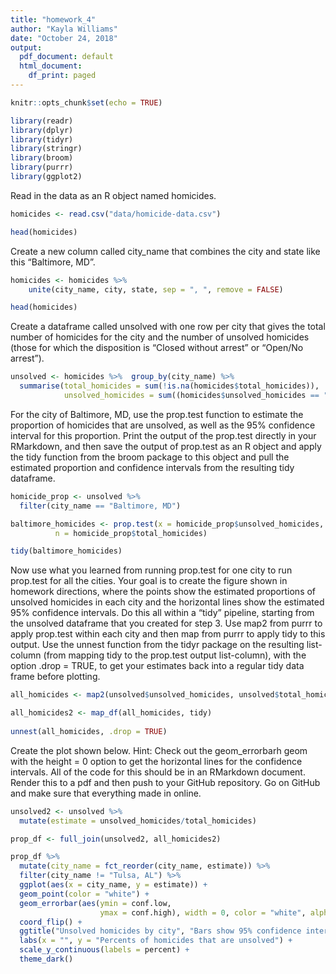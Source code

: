 ```yaml
---
title: "homework_4"
author: "Kayla Williams"
date: "October 24, 2018"
output:
  pdf_document: default
  html_document:
    df_print: paged
---
```


```r
knitr::opts_chunk$set(echo = TRUE)
```

```r
library(readr)
library(dplyr)
library(tidyr)
library(stringr)
library(broom)
library(purrr)
library(ggplot2)
```

Read in the data as an R object named homicides.
```r
homicides <- read.csv("data/homicide-data.csv")

head(homicides)
```


Create a new column called city_name that combines the city and state like this “Baltimore, MD”.

```r
homicides <- homicides %>%
    unite(city_name, city, state, sep = ", ", remove = FALSE)

head(homicides)
```


Create a dataframe called unsolved with one row per city that gives the total number of homicides for the city and the number of unsolved homicides (those for which the disposition is “Closed without arrest” or “Open/No arrest”).

```r
unsolved <- homicides %>%  group_by(city_name) %>% 
  summarise(total_homicides = sum(!is.na(homicides$total_homicides)),
            unsolved_homicides = sum((homicides$unsolved_homicides == "TRUE")))

```


For the city of Baltimore, MD, use the prop.test function to estimate the proportion of homicides that are unsolved, as well as the 95% confidence interval for this proportion. Print the output of the prop.test directly in your RMarkdown, and then save the output of prop.test as an R object and apply the tidy function from the broom package to this object and pull the estimated proportion and confidence intervals from the resulting tidy dataframe.

```r
homicide_prop <- unsolved %>% 
  filter(city_name == "Baltimore, MD")

baltimore_homicides <- prop.test(x = homicide_prop$unsolved_homicides, 
          n = homicide_prop$total_homicides)

tidy(baltimore_homicides)
```


Now use what you learned from running prop.test for one city to run prop.test for all the cities. Your goal is to create the figure shown in homework directions, where the points show the estimated proportions of unsolved homicides in each city and the horizontal lines show the estimated 95% confidence intervals. Do this all within a “tidy” pipeline, starting from the unsolved dataframe that you created for step 3. Use map2 from purrr to apply prop.test within each city and then map from purrr to apply tidy to this output. Use the unnest function from the tidyr package on the resulting list-column (from mapping tidy to the prop.test output list-column), with the option .drop = TRUE, to get your estimates back into a regular tidy data frame before plotting.

```r
all_homicides <- map2(unsolved$unsolved_homicides, unsolved$total_homicides, .f = prop.test)

all_homicides2 <- map_df(all_homicides, tidy)  
  
unnest(all_homicides, .drop = TRUE)
```


Create the plot shown below. Hint: Check out the geom_errorbarh geom with the height = 0 option to get the horizontal lines for the confidence intervals.
All of the code for this should be in an RMarkdown document. Render this to a pdf and then push to your GitHub repository. Go on GitHub and make sure that everything made in online.

```r
unsolved2 <- unsolved %>% 
  mutate(estimate = unsolved_homicides/total_homicides)

prop_df <- full_join(unsolved2, all_homicides2)
```


```r
prop_df %>% 
  mutate(city_name = fct_reorder(city_name, estimate)) %>%
  filter(city_name != "Tulsa, AL") %>% 
  ggplot(aes(x = city_name, y = estimate)) + 
  geom_point(color = "white") +
  geom_errorbar(aes(ymin = conf.low, 
                    ymax = conf.high), width = 0, color = "white", alpha = 0.5) + 
  coord_flip() + 
  ggtitle("Unsolved homicides by city", "Bars show 95% confidence interval") +
  labs(x = "", y = "Percents of homicides that are unsolved") + 
  scale_y_continuous(labels = percent) + 
  theme_dark()

```

